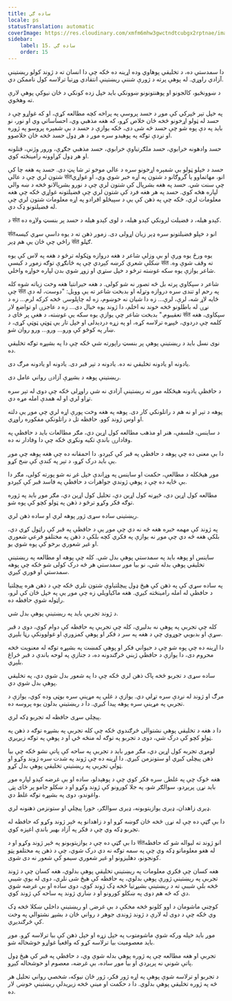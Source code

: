 ```yaml
---
title: ساده ګي
locale: ps
statusTranslation: automatic
coverImage: https://res.cloudinary.com/xmfm6mhw3gwctndtcubgx2rptnae/image/upload/v1740337243/small_cover_educacion_fundamental_a051170f1c.webp
sidebar:
    label: 15. ساده ګي
    order: 15
---
```

دا سمدستي ده، د تخلیقي پوهاوي وده اړینه ده ځکه چې دا انسان ته د ژوند کولو ریښتینې آزادي راوړي. له پوهې پرته د ژورې شننې ریښتینې انتقادي وړتیا ترلاسه کول ناممکن دي.

د ښوونځیو، کالجونو او پوهنتونونو ښوونکي باید خپل زده کونکي د ځان نیوکې پوهې لارې ته وهڅوي.

په خپل تېر څپرکي کې موږ د حسد پروسې په پراخه کچه مطالعه کړې، او که غواړو چې د حسد له ټولو اړخونو څخه ځان خلاص کړو، که هغه مذهبي وي، احساساتي وي او نور، نو باید په دې پوه شو چې حسد څه شی دی، ځکه یوازې د حسد د بې شمېره پروسو په ژوره او نږدې توګه په پوهیدو سره موږ د هر ډول حسد څخه ځان خلاصوو.

حسد وادهونه خرابوي، حسد ملګرتیاوې خرابوي، حسد مذهبي جګړې، ورور وژنې، قتلونه او هر ډول کړاوونه رامینځته کوي.

حسد د خپلو ټولو بې شمېره اړخونو سره د عالي موخو تر شا پټ دی. حسد په هغه چا کې شتون لري چې د عالي संतانو، مهاتماوو یا گروګانو د شتون په اړه خبر شوي وي، او غواړي چې سنت شي. حسد په هغه بشرپال کې شتون لري چې د نورو بشرپالانو څخه د ښه والي لپاره هڅه کوي. حسد په هر هغه فرد کې شتون لري چې فضیلتونه غواړي ځکه چې هغه معلومات لري، ځکه چې په ذهن کې یې د سپیڅلو افرادو په اړه معلومات شتون لري چې له فضیلتونو ډک دي.

د संत کېدو هیله، د فضیلت لرونکي کېدو هیله، د لوی کېدو هیله د حسد پر بنسټ ولاړه ده.

संतانو د خپلو فضیلتونو سره ډېر زیان اړولی دی. زموږ ذهن ته د یوه داسې سړي کیسه راځي چې ځان یې هم ډېر संत ګڼلو.

یوه ورځ یوه وږې او بې وزلې شاعر د هغه دروازه وټکوله ترڅو د هغه په لاس کې یوه ښکلې شعري کرښه کېږدي چې په ځانګړې توګه زموږ د کیسې संत ته وقف شوې وه. شاعر یوازې یوه سکه غوښته ترڅو د خپل ستړي او زوړ شوي بدن لپاره خواړه واخلي.

شاعر د سپکاوي پرته بل څه تصور نه شو کولی. د هغه حیرانتیا هغه وخت زیاته شوه کله چې संत په رحم او تندی سره دروازه وتړله او بدبخت شاعر ته یې وویل: "دوست، له دې ځایه لاړ شه، لرې، لرې... زه دا شیان نه خوښوم، زه له چاپلوسۍ څخه کرکه لرم... زه د نړۍ له باطلونو څخه خوند نه اخلم، دا ژوند یوه خیال دی... زه د عاجزۍ او تواضع لار تعقیبوم." بدبخت شاعر چې یوازې یوه سکه یې غوښته، د هغې پر ځای د संत سپکاوی، هغه کلمه چې دردوي، څپیړه ترلاسه کړه، او په زړه دردېدلی او خپل تار یې ټوټې ټوټې کړی، د ښار په کوڅو کې ورو... ورو... ورو روان شو.

نوی نسل باید د ریښتینې پوهې پر بنسټ راپورته شي ځکه چې دا په بشپړه توګه تخلیقي ده.

یادونه او یادونه تخلیقي نه ده. یادونه د تېر قبر دی. یادونه او یادونه مرګ دی.

ریښتینې پوهه د بشپړې آزادۍ رواني عامل دی.

د حافظې یادونه هیڅکله موږ ته ریښتینې آزادي نه شي راوړلی ځکه چې دوی له تېر سره تړاو لري او له همدې امله مړه دي.

پوهه د تېر او نه هم د راتلونکي کار دی. پوهه په هغه وخت پورې اړه لري چې موږ یې دلته او اوس ژوند کوو. حافظه تل د راتلونکي مفکوره راوړي.

د ساینس، فلسفې، هنر او مذهب مطالعه کول اړین دي، مګر مطالعات باید د حافظې په وفادارۍ باندې تکیه ونکړي ځکه چې دا وفادار نه ده.

دا بې معنی ده چې پوهه د حافظې په قبر کې کېږدو. دا احمقانه ده چې هغه پوهه چې موږ یې باید درک کړو، د تېر په کندې کې ښخ کړو.

موږ هیڅکله د مطالعې، حکمت او ساینس په وړاندې خپل غږ نه شو پورته کولی، مګر دا بې ځایه ده چې د پوهې ژوندي جواهرات د حافظې په فاسد قبر کې کېږدو.

مطالعه کول اړین دي، څېړنه کول اړین دي، تحلیل کول اړین دي، مګر موږ باید په ژوره توګه فکر وکړو ترڅو د ذهن په ټولو کچو کې پوه شو.

ریښتینی ساده سړی ژور پوهه لري او ساده ذهن لري.

په ژوند کې مهمه خبره هغه څه نه دي چې موږ یې د حافظې په قبر کې راټول کړي دي، بلکې هغه څه دي چې موږ نه یوازې په فکري کچه بلکې د ذهن په مختلفو فرعي شعوري او غیر شعوري برخو کې پوه شوي یو.

ساینس او پوهه باید په سمدستي پوهې بدل شي. کله چې پوهه او مطالعه په ریښتینې تخلیقي پوهې بدله شي، نو بیا موږ سمدستي هر څه درک کولی شو ځکه چې پوهه سمدستي او فوري کیږي.

په ساده سړي کې په ذهن کې هیڅ ډول پیچلتیاوې شتون نلري ځکه چې د ذهن هره پیچلتیا د حافظې له امله رامینځته کیږي. هغه ماکیاویلي زه چې موږ یې په خپل ځان کې لرو، راټوله شوې حافظه ده.

د ژوند تجربې باید په ریښتینې پوهې بدل شي.

کله چې تجربې په پوهې نه بدلیږي، کله چې تجربې په حافظه کې دوام کوي، دوی د قبر سړې او بدبویي جوړوي چې د هغه په سر د فکر او پوهې کمزورې او غولوونکې رڼا بلېږي.

دا اړینه ده چې پوه شو چې د حیواني فکر او پوهې کمښت په بشپړه توګه له معنویت څخه محروم دی، دا یوازې د حافظې ژبني څرګندونه ده، د جنازې په لوحه باندې د قبر څراغ بلېږي.

ساده سړی د تجربو څخه پاک ذهن لري ځکه چې دا په شعور بدل شوي دي، په تخلیقي پوهې بدل شوي دي.

مرګ او ژوند له نږدې سره تړلي دي. یوازې د غلې په مړینې سره بوټی وده کوي، یوازې د تجربې په مړینې سره پوهه پیدا کیږي. دا د ریښتینې بدلون یوه پروسه ده.

پیچلی سړی حافظه له تجربو ډکه لري.

دا د هغه د تخلیقي پوهې نشتوالی څرګندوي ځکه چې کله تجربې په بشپړه توګه د ذهن په ټولو کچو کې درک شي، دوی د تجربو په توګه له منځه ځي او د پوهې په توګه زیږیږي.

لومړی تجربه کول اړین دي، مګر موږ باید د تجربې په ساحه کې پاتې نشو ځکه چې بیا ذهن پیچلی کیږي او ستونزمن کیږي. دا اړینه ده چې ژوند په شدت سره ژوند وکړو او ټولې تجربې په ریښتینې تخلیقي پوهې بدل کړو.

هغه څوک چې په غلطۍ سره فکر کوي چې د پوهېدلو، ساده او بې غرضه کېدو لپاره موږ باید نړۍ پرېږدو، سوالګر شو، په جلا کورونو کې ژوند وکړو او د ښکلو جامو پر ځای پټۍ واغوندو، دوی په بشپړه توګه غلط دي.

ډیری زاهدان، ډیری یوازیتوبونه، ډیری سوالګر، خورا پیچلي او ستونزمن ذهنونه لري.

دا بې ګټې ده چې له نړۍ څخه ځان ګوښه کړو او د زاهدانو په څېر ژوند وکړو که حافظه له تجربو ډکه وي چې د فکر په آزاد بهیر باندې اغېزه کوي.

دا بې ګټې ده چې د یوازیتوبونو په څېر ژوند وکړو او د संतانو ژوند ته لیواله شو که حافظه له هغو معلوماتو ډکه وي چې په سمه توګه نه دي درک شوي، چې د ذهن په مختلفو پټو کونجونو، دهلیزونو او غیر شعوري سیمو کې شعور نه دی شوی.

هغه کسان چې فکري معلومات په ریښتینې تخلیقي پوهې بدلوي، هغه کسان چې د ژوند تجربې په ریښتینې ژورې پوهې بدلوي، په حافظه کې هیڅ شی نلري، دوی له یوې شیبې څخه بلې شیبې ته د ریښتینې بشپړتیا څخه ډک ژوند کوي، دوی ساده او بې غرضه شوي دي که څه هم دوی په ښکلو کورونو او د ښاري ژوند په ساحه کې ژوند کوي.

کوچني ماشومان د اوو کلونو څخه مخکې د بې غرضۍ او ریښتینې داخلي ښکلا څخه ډک وي ځکه چې د دوی له لارې د ژوند ژوندی جوهر د رواني ځان د بشپړ نشتوالي په وخت کې څرګندیږي.

موږ باید خپله ورکه شوې ماشومتوب په خپل زړه او خپل ذهن کې بیا ترلاسه کړو. موږ باید معصومیت بیا ترلاسه کړو که واقعیا غواړو خوشحاله شو.

تجربې او هغه مطالعه چې په ژوره پوهې بدله شوې وي، د حافظې په قبر کې هیڅ ډول پاتې شوني نه پرېږدي او بیا موږ ساده، بې غرضه، معصوم او خوشحاله کیږو.

د تجربو او ترلاسه شوې پوهې په اړه ژور فکر، ژور ځان نیوکه، شخصي رواني تحلیل هر څه په ژوره تخلیقي پوهې بدلوي. دا د حکمت او مینې څخه زیږیدلې ریښتینې خوښۍ لار ده.

